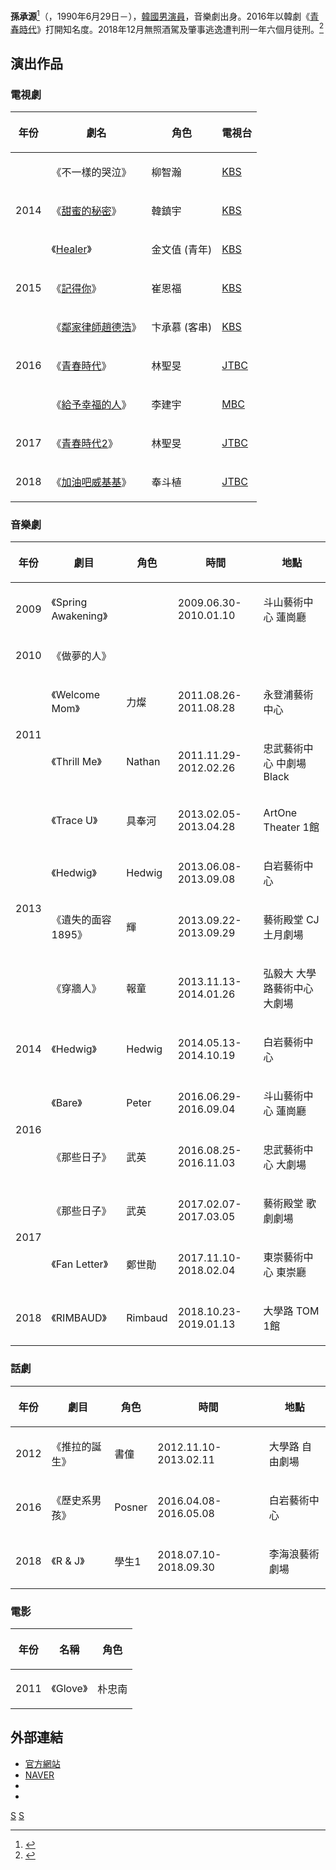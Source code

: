 {{演員資訊框
| 姓名 = 孫承源
| 類型 = 男演員
| 圖片 =
| 出生日期 = {{birth date and age|1990|6|29}}
| 出生地 = {{KOR}}[[仁川廣域市|仁川廣域市]]
| 國籍 = {{KOR}}
| 外文名 = 손승원
| 外文 = ko
| 教育程度 = [[首爾藝術大學|首爾藝術大學]]
| 出道日期 = 2009年
| 出道作 = 音樂劇 《Spring Awakening》
| 經紀公司 = [[Blossom_Entertainment|Blossom Entertainment]] (至2018年)
}}
'''孫承源'''<ref>{{Cite web|url=https://tenasia.hankyung.com/tv/article/2015090826764|title=[My Name] 손승원 (1)|publisher=10 Asia（텐아시아）|author=이정화|date=2015-09-08|accessdate=2021-09-16|archive-date=2021-09-16|archive-url=https://web.archive.org/web/20210916162742/https://tenasia.hankyung.com/tv/article/2015090826764}}</ref>（{{lang-ko|'''손승원'''}}，1990年6月29日－），[[韓國|韓國]][[男演員|男演員]]，音樂劇出身。2016年以韓劇《[[青春時代|青春時代]]》打開知名度。2018年12月無照酒駕及肇事逃逸遭判刑一年六個月徒刑。<ref>{{Cite news|url= https://www.hk01.com/即時娛樂/275433|title=青春時代-孫承源無牌醉駕撞車逃走被捕-經理人公司急劃清界線}}</ref>

== 演出作品 ==
=== 電視劇 ===
{| class="wikitable"
|+
!年份
!劇名
!角色
!電視台
|-
| rowspan="3" |2014
|《不一樣的哭泣》
|柳智瀚
|[[韓國放送公社|KBS]]
|-
|《[[甜蜜的秘密|甜蜜的秘密]]》
|韓鎮宇
|[[韓國放送公社|KBS]]
|-
|《[[Healer|Healer]]》
|金文值 (青年)
|[[韓國放送公社|KBS]]
|-
|2015
|《[[記得你|記得你]]》
|崔恩福
|[[韓國放送公社|KBS]]
|-
| rowspan="3" |2016
|《[[鄰家律師趙德浩|鄰家律師趙德浩]]》
|卞承慕 (客串)
|[[韓國放送公社|KBS]]
|-
|《[[青春時代_(韓國電視劇)|青春時代]]》
|林聖旻
|[[JTBC|JTBC]]
|-
|《[[給予幸福的人|給予幸福的人]]》
|李建宇
|[[文化廣播_(韓國)|MBC]]
|-
|2017
|《[[青春時代2|青春時代2]]》
|林聖旻
|[[JTBC|JTBC]]
|-
|2018
|《[[加油吧威基基|加油吧威基基]]》
|奉斗植
|[[JTBC|JTBC]]
|}

=== 音樂劇 ===
{| class="wikitable"
|+
!年份
!劇目
!角色
!時間
!地點
|-
|2009
|《Spring Awakening》
|
|2009.06.30-2010.01.10
|斗山藝術中心 蓮崗廳
|-
|2010
|《做夢的人》
|
|
|
|-
| rowspan="2" |2011
|《Welcome Mom》
|力燦
|2011.08.26-2011.08.28
|永登浦藝術中心
|-
|《Thrill Me》
|Nathan
|2011.11.29-2012.02.26
|忠武藝術中心 中劇場Black
|-
| rowspan="4" |2013
|《Trace U》
|具奉河
|2013.02.05-2013.04.28
|ArtOne Theater 1館
|-
|《Hedwig》
|Hedwig
|2013.06.08-2013.09.08
|白岩藝術中心
|-
|《遺失的面容 1895》
|輝
|2013.09.22-2013.09.29
|藝術殿堂 CJ土月劇場
|-
|《穿牆人》
|報童
|2013.11.13-2014.01.26
|弘毅大 大學路藝術中心 大劇場
|-
|2014
|《Hedwig》
|Hedwig
|2014.05.13-2014.10.19
|白岩藝術中心
|-
| rowspan="2" |2016
|《Bare》
|Peter
|2016.06.29-2016.09.04
|斗山藝術中心 蓮崗廳
|-
|《那些日子》
|武英
|2016.08.25-2016.11.03
|忠武藝術中心 大劇場
|-
| rowspan="2" |2017
|《那些日子》
|武英
|2017.02.07-2017.03.05
|藝術殿堂 歌劇劇場
|-
|《Fan Letter》
|鄭世勛
|2017.11.10-2018.02.04
|東崇藝術中心 東崇廳
|-
|2018
|《RIMBAUD》
|Rimbaud
|2018.10.23-2019.01.13
|大學路 TOM 1館
|}

=== 話劇 ===
{| class="wikitable"
|+
!年份
!劇目
!角色
!時間
!地點
|-
|2012
|《推拉的誕生》
|書僮
|2012.11.10-2013.02.11
|大學路 自由劇場
|-
|2016
|《歷史系男孩》
|Posner
|2016.04.08-2016.05.08
|白岩藝術中心
|-
|2018
|《R & J》
|學生1
|2018.07.10-2018.09.30
|李海浪藝術劇場
|}

=== 電影 ===
{| class="wikitable"
|+
!年份
!名稱
!角色
|-
|2011
|《Glove》
|朴忠南
|}

== 外部連結 ==
* [https://web.archive.org/web/20150221060330/http://blossomenter.com/actors/son_seungwon/ 官方網站]
* [http://search.naver.com/search.naver?where=nexearch&query=%EC%86%90%EC%8A%B9%EC%9B%90&sm=top_sug.pre&fbm=1&acr=1&acq=%EC%86%90%EC%8A%B9%EC%9B%90&qdt=0&ie=utf8 NAVER]
* {{twitter|2spsw}}
* {{instagram|wonneyoneney}}
{{Blossom Entertainment}}
[[Category:韓國電視演員|S]]
[[Category:孫姓|S]]